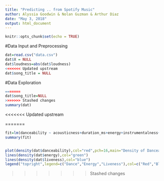 ```yaml
---
title: "Predicting .. from Spotify Music"
author: Alyssia Goodwin & Nolan Guzman & Arthur Diaz
date: "May 3, 2018"
output: html_document
---
```


```r
knitr::opts_chunk$set(echo = TRUE)
```

#Data Input and Preprocessing 

```r
dat=read.csv("data.csv")
dat$X = NULL
dat$loudness=abs(dat$loudness)
<<<<<<< Updated upstream
dat$song_title = NULL
```

#Data Exploration

```r
=======
dat$song_title=NULL
>>>>>>> Stashed changes
summary(dat)
```


<<<<<<< Updated upstream


=======
```r
fit=lm(danceability ~ acousticness+duration_ms+energy+instrumentalness+liveness+loudness+speechiness+tempo+valence, data=dat)
summary(fit)


plot(density(dat$danceability),col="red",pch=16,main="Density of Danceability")
lines(density(dat$energy),col="green")
lines(density(dat$liveness),col="blue")
legend("topright",legend=c("Dance","Energy","Liveness"),col=c("Red","Blue","Green"),lty=1)

```
>>>>>>> Stashed changes
